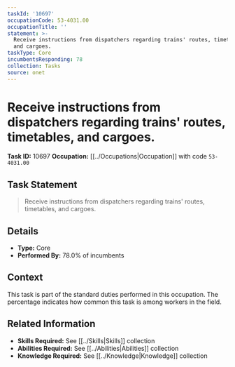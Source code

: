 ```yaml
---
taskId: '10697'
occupationCode: 53-4031.00
occupationTitle: ''
statement: >-
  Receive instructions from dispatchers regarding trains' routes, timetables,
  and cargoes.
taskType: Core
incumbentsResponding: 78
collection: Tasks
source: onet
---
```

# Receive instructions from dispatchers regarding trains' routes, timetables, and cargoes.

**Task ID:** 10697
**Occupation:** [[../Occupations|Occupation]] with code `53-4031.00`

## Task Statement

> Receive instructions from dispatchers regarding trains' routes, timetables, and cargoes.

## Details

- **Type:** Core
- **Performed By:** 78.0% of incumbents

## Context

This task is part of the standard duties performed in this occupation. The percentage indicates how common this task is among workers in the field.

## Related Information

- **Skills Required:** See [[../Skills|Skills]] collection
- **Abilities Required:** See [[../Abilities|Abilities]] collection
- **Knowledge Required:** See [[../Knowledge|Knowledge]] collection
